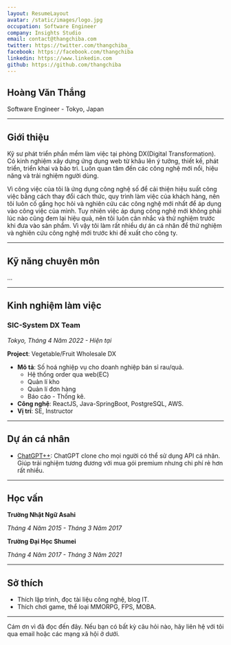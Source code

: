 ```yaml
---
layout: ResumeLayout
avatar: /static/images/logo.jpg
occupation: Software Engineer
company: Insights Studio
email: contact@thangchiba.com
twitter: https://twitter.com/thangchiba_
facebook: https://facebook.com/thangchiba
linkedin: https://www.linkedin.com
github: https://github.com/thangchiba
---
```


## Hoàng Văn Thắng

Software Engineer - Tokyo, Japan

---

## Giới thiệu

Kỹ sư phát triển phần mềm làm việc tại phòng DX(Digital Transformation).
Có kinh nghiệm xây dựng ứng dụng web từ khâu lên ý tưởng, thiết kế, phát triển, triển khai và bảo trì.
Luôn quan tâm đến các công nghệ mới nổi, hiệu năng và trải nghiệm người dùng.

Vì công việc của tôi là ứng dụng công nghệ số để cải thiện hiệu suất công việc bằng cách thay đổi cách thức, quy trình làm việc của khách hàng, nên tôi luôn cố gắng học hỏi và nghiên cứu các công nghệ mới nhất để áp dụng vào công việc của mình.
Tuy nhiên việc áp dụng công nghệ mới không phải lúc nào cũng đem lại hiệu quả, nên tôi luôn cân nhắc và thử nghiệm trước khi đưa vào sản phẩm.
Vì vậy tôi làm rất nhiều dự án cá nhân để thử nghiệm và nghiên cứu công nghệ mới trước khi đề xuất cho công ty.

---

## Kỹ năng chuyên môn
...

---

## Kinh nghiệm làm việc

### SIC-System DX Team

_Tokyo, Tháng 4 Năm 2022 - Hiện tại_

**Project**: Vegetable/Fruit Wholesale DX

- **Mô tả**: Số hoá nghiệp vụ cho doanh nghiệp bán sỉ rau/quả.
    - Hệ thống order qua web(EC)
    - Quản lí kho
    - Quản lí đơn hàng
    - Báo cáo - Thống kê.
- **Công nghệ**: ReactJS, Java-SpringBoot, PostgreSQL, AWS.
- **Vị trí**: SE, Instructor

---

## Dự án cá nhân

- [ChatGPT++](https://github.com/thangchiba/ReactJS-ChatGPT): ChatGPT clone cho mọi người có thể sử dụng API cá nhân. Giúp trải nghiệm tương đương với mua gói premium nhưng chi phí rẻ hơn rất nhiều.


---

## Học vấn

**Trường Nhật Ngữ Asahi**

_Tháng 4 Năm 2015 - Tháng 3 Năm 2017_

**Trường Đại Học Shumei**

_Tháng 4 Năm 2017 - Tháng 3 Năm 2021_

---

## Sở thích

- Thích lập trình, đọc tài liệu công nghệ, blog IT.
- Thích chơi game, thể loại MMORPG, FPS, MOBA.

---

Cám ơn vì đã đọc đến đây. Nếu bạn có bất kỳ câu hỏi nào, hãy liên hệ với tôi qua email hoặc các mạng xã hội ở dưới.